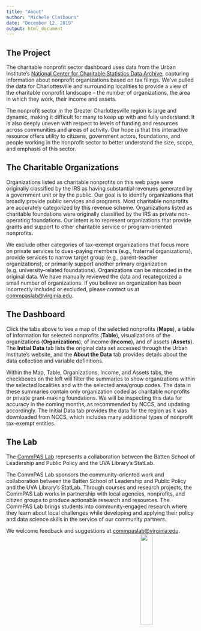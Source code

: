 ```yaml
---
title: "About"
author: "Michele Claibourn"
date: "December 12, 2019"
output: html_document
---
```


## The Project

The charitable nonprofit sector dashboard uses data from the Urban Institute's [National Center for Charitable Statistics Data Archive](https://nccs-data.urban.org/index.php), capturing information about nonprofit organizations based on tax filings. We've pulled the data for Charlottesville and surrounding localities to provide a view of the charitable nonprofit landscape -- the number of organizations, the area in which they work, their income and assets.

The nonprofit sector in the Greater Charlottesville region is large and dynamic, making it difficult for many to keep up with and fully understand. It is also deeply uneven with respect to levels of funding and resources across communities and areas of activity. Our hope is that this interactive resource offers utility to citizens, government actors, foundations, and people working in the nonprofit sector to better understand the size, scope, and emphasis of this sector.

## The Charitable Organizations
Organizations listed as charitable nonprofits on this web page were originally classified by the IRS as having substantial revenues generated by a government unit or by the public. Our goal is to identify organizations that broadly provide public services and programs. Most charitable nonprofits are accurately categorized by this revenue scheme. Organizations listed as charitable foundations were originally classified by the IRS as private non-operating foundations. Our intent is to represent organizations that provide grants and support to other charitable service or program-oriented nonprofits. 

We exclude other categories of tax-exempt organizations that focus more on private services to dues-paying members (e.g., fraternal organizations), provide services to narrow target group (e.g., parent-teacher organizations), or primarily support another primary organization (e.g. university-related foundations). Organizations can be miscoded in the original data. We have manually reviewed the data and recategorized a small number of organizations. If you believe an organization has been incorrectly included or excluded, please contact us at [commpaslab@virginia.edu](mailto:commpaslab@virginia.edu). 

## The Dashboard

Click the tabs above to see a map of the selected nonprofits (**Maps**), a table of information for selected nonprofits (**Table**), visualizations of the organizations (**Organizations**), of income (**Income**), and of assets (**Assets**).  The **Initial Data** tab lists the original data set accessed through the Urban Institute's website, and the **About the Data** tab provides details about the data collection and variable definitions.
                                
Within the Map, Table, Organizations, Income, and Assets tabs, the checkboxes on the left will filter the summaries to show organizations within the selected localities and with the selected area/group codes. The data in these summaries contain only organization coded as charitable nonprofits or private grant-making foundations. We will be inspecting this data for accuracy in the coming months, as recommended by NCCS, and updating accordingly. The Initial Data tab provides the data for the region as it was downloaded from NCCS, which includes many additional types of nonprofit tax-exempt entities.

## The Lab
                                   
The [CommPAS Lab](http://commpas-lab.mystrikingly.com/) represents a collaboration between the Batten School of Leadership and Public Policy and the UVA Library's StatLab.

The CommPAS Lab sponsors the community-oriented work and collaboration between the Batten School of Leadership and Public Policy and the UVA Library's StatLab. Through courses and research projects, the CommPAS Lab works in partnership with local agencies, nonprofits, and citizen groups to produce actionable research and resources. The CommPAS Lab brings students into community-engaged research where they learn about local challenges while developing and
applying their policy and data science skills in the service of our community partners.

We welcome feedback and suggestions at [commpaslab@virginia.edu](mailto:commpaslab@virginia.edu).
<img src="www/three-line-bw.png" style="float:right; width:25%; margin-right: 20px">
